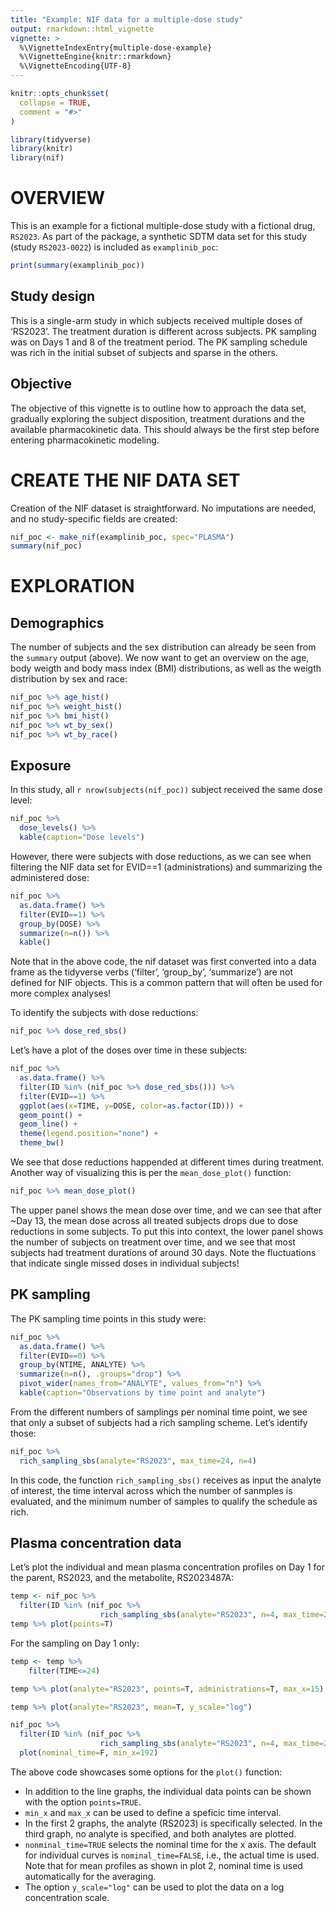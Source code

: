 ```yaml
---
title: "Example: NIF data for a multiple-dose study"
output: rmarkdown::html_vignette
vignette: >
  %\VignetteIndexEntry{multiple-dose-example}
  %\VignetteEngine{knitr::rmarkdown}
  %\VignetteEncoding{UTF-8}
---
```


```r
knitr::opts_chunk$set(
  collapse = TRUE,
  comment = "#>"
)
```

```r
library(tidyverse)
library(knitr)
library(nif)
```

# OVERVIEW

This is an example for a fictional multiple-dose study with a
fictional drug, `RS2023`. As part of the package, a synthetic SDTM data set for
this study (study `RS2023-0022`) is included as `examplinib_poc`:

```r
print(summary(examplinib_poc))
```

## Study design

This is a single-arm study in which subjects received multiple doses of 'RS2023'. 
The treatment duration is different across subjects. PK sampling was on Days 1
and 8 of the treatment period. The PK sampling schedule was rich in the initial
subset of subjects and sparse in the others.

## Objective

The objective of this vignette is to outline how to approach the data set, 
gradually exploring the subject disposition, treatment durations and the available
pharmacokinetic data. This should always be the first step before entering 
pharmacokinetic modeling.

# CREATE THE NIF DATA SET

Creation of the NIF dataset is straightforward. No imputations are needed, and
no study-specific fields are created:

```r
nif_poc <- make_nif(examplinib_poc, spec="PLASMA")
summary(nif_poc)
```

# EXPLORATION

## Demographics

The number of subjects and the sex distribution can already be seen from the
`summary` output (above). We now want to get an overview on the age, body weigth
and body mass index (BMI) distributions, as well as the weigth distribution by
sex and race:

```r
nif_poc %>% age_hist()
nif_poc %>% weight_hist()
nif_poc %>% bmi_hist()
nif_poc %>% wt_by_sex()
nif_poc %>% wt_by_race()
```

## Exposure

In this study, all `r nrow(subjects(nif_poc))` subject received the same dose level: 

```r
nif_poc %>%
  dose_levels() %>% 
  kable(caption="Dose levels")
```

However, there were subjects with dose reductions, as we can see when filtering
the NIF data set for EVID==1 (administrations) and summarizing the administered
dose:

```r
nif_poc %>% 
  as.data.frame() %>% 
  filter(EVID==1) %>% 
  group_by(DOSE) %>% 
  summarize(n=n()) %>% 
  kable()
```

Note that in the above code, the nif dataset was first converted into a data
frame as the tidyverse verbs ('filter', 'group_by', 'summarize') are not defined
for NIF objects. This is a common pattern that will often be used for more 
complex analyses!

To identify the subjects with dose reductions: 

```r
nif_poc %>% dose_red_sbs()
```

Let's have a plot of the doses over time in these subjects: 

```r
nif_poc %>% 
  as.data.frame() %>% 
  filter(ID %in% (nif_poc %>% dose_red_sbs())) %>% 
  filter(EVID==1) %>% 
  ggplot(aes(x=TIME, y=DOSE, color=as.factor(ID))) + 
  geom_point() +
  geom_line() +
  theme(legend.position="none") +
  theme_bw()
```

We see that dose reductions happended at different times during treatment. Another
way of visualizing this is per the `mean_dose_plot()` function:

```r
nif_poc %>% mean_dose_plot()
```

The upper panel shows the mean dose over time, and we can see that after ~Day 13,
the mean dose across all treated subjects drops due to dose reductions in some
subjects. To put this into context, the lower panel shows the number of subjects
on treatment over time, and we see that most subjects had treatment durations
of around 30 days. Note the fluctuations that indicate single missed doses in
individual subjects!

## PK sampling

The PK sampling time points in this study were:

```r
nif_poc %>% 
  as.data.frame() %>% 
  filter(EVID==0) %>% 
  group_by(NTIME, ANALYTE) %>% 
  summarize(n=n(), .groups="drop") %>% 
  pivot_wider(names_from="ANALYTE", values_from="n") %>% 
  kable(caption="Observations by time point and analyte")
```

From the different numbers of samplings per nominal time point, we see that only
a subset of subjects had a rich sampling scheme. Let's identify those:

```r
nif_poc %>% 
  rich_sampling_sbs(analyte="RS2023", max_time=24, n=4)
```

In this code, the function `rich_sampling_sbs()` receives as input the analyte
of interest, the time interval across which the number of sanmples is evaluated,
and the minimum number of samples to qualify the schedule as rich.

## Plasma concentration data

Let's plot the individual and mean plasma concentration profiles on Day 1 for
the parent, RS2023, and the metabolite, RS2023487A:

```r
temp <- nif_poc %>% 
  filter(ID %in% (nif_poc %>%
                    rich_sampling_sbs(analyte="RS2023", n=4, max_time=24)))
temp %>% plot(points=T)
```

For the sampling on Day 1 only:

```r
temp <- temp %>% 
    filter(TIME<=24)

temp %>% plot(analyte="RS2023", points=T, administrations=T, max_x=15)

temp %>% plot(analyte="RS2023", mean=T, y_scale="log")

nif_poc %>% 
  filter(ID %in% (nif_poc %>%
                    rich_sampling_sbs(analyte="RS2023", n=4, max_time=24))) %>% 
  plot(nominal_time=F, min_x=192)
```

The above code showcases some options for the `plot()` function: 

* In addition to the line graphs, the individual data points can be shown with
  the option `points=TRUE`.
* `min_x` and `max_x` can be used to define a speficic time interval.
* In the first 2 graphs, the analyte (RS2023) is specifically selected. In the
  third graph, no analyte is specified, and both analytes are plotted.
* `nonminal_time=TRUE` selects the nominal time for the x axis. The default for
  individual curves is `nominal_time=FALSE`, i.e., the actual time is used. Note
  that for mean profiles as shown in plot 2, nominal time is used automatically
  for the averaging.
* The option `y_scale="log"` can be used to plot the data on a log concentration
  scale.


